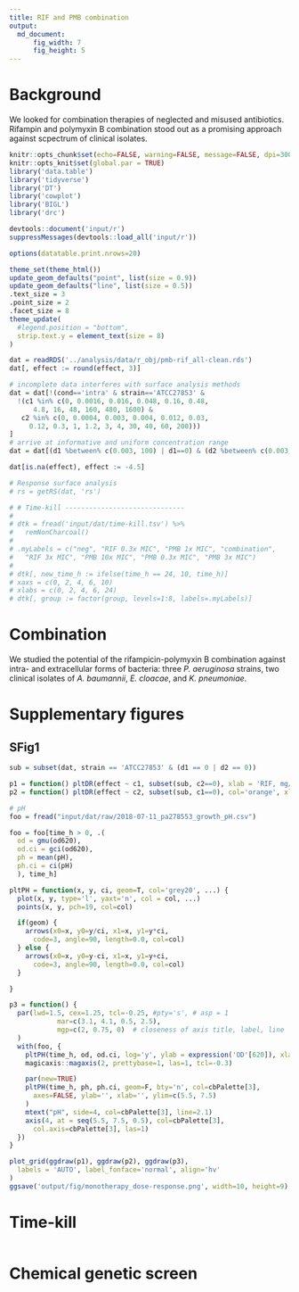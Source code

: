 ```yaml
---
title: RIF and PMB combination
output: 
  md_document:
      fig_width: 7
      fig_height: 5
---
```


# Background 

We looked for combination therapies of neglected and misused antibiotics.
Rifampin and polymyxin B combination stood out as a promising approach against
scpectrum of clinical isolates.


```r
knitr::opts_chunk$set(echo=FALSE, warning=FALSE, message=FALSE, dpi=300)
knitr::opts_knit$set(global.par = TRUE)
library('data.table')
library('tidyverse')
library('DT')
library('cowplot')
library('BIGL')
library('drc')

devtools::document('input/r')
suppressMessages(devtools::load_all('input/r'))

options(datatable.print.nrows=20)

theme_set(theme_html())
update_geom_defaults("point", list(size = 0.9))
update_geom_defaults("line", list(size = 0.5))
.text_size = 3
.point_size = 2
.facet_size = 8
theme_update(
  #legend.position = "bottom",
  strip.text.y = element_text(size = 8)
)
```

```r
dat = readRDS('../analysis/data/r_obj/pmb-rif_all-clean.rds')
dat[, effect := round(effect, 3)]

# incomplete data interferes with surface analysis methods
dat = dat[!(cond=='intra' & strain=='ATCC27853' &
  !(c1 %in% c(0, 0.0016, 0.016, 0.048, 0.16, 0.48, 
      4.8, 16, 48, 160, 480, 1600) &
   c2 %in% c(0, 0.0004, 0.003, 0.004, 0.012, 0.03, 
     0.12, 0.3, 1, 1.2, 3, 4, 30, 40, 60, 200)))
]
# arrive at informative and uniform concentration range
dat = dat[(d1 %between% c(0.003, 100) | d1==0) & (d2 %between% c(0.003, 100) | d2==0)]

dat[is.na(effect), effect := -4.5]

# Response surface analysis
# rs = getRS(dat, 'rs')

# # Time-kill ------------------------------
# 
# dtk = fread('input/dat/time-kill.tsv') %>% 
#   remNonCharcoal()
# 
# .myLabels = c("neg", "RIF 0.3x MIC", "PMB 1x MIC", "combination", 
#   "RIF 3x MIC", "PMB 10x MIC", "PMB 0.3x MIC", "PMB 3x MIC")
# 
# dtk[, new_time_h := ifelse(time_h == 24, 10, time_h)] 
# xaxs = c(0, 2, 4, 6, 10)
# xlabs = c(0, 2, 4, 6, 24)
# dtk[, group := factor(group, levels=1:8, labels=.myLabels)]
```

# Combination

We studied the potential of the rifampicin-polymyxin B combination against
intra- and extracellular forms of bacteria: three _P. aeruginosa_ strains, 
two clinical isolates of _A. baumannii_, _E. cloacae_, and _K. pneumoniae_.


# Supplementary figures

## SFig1 

```r
sub = subset(dat, strain == 'ATCC27853' & (d1 == 0 | d2 == 0))

p1 = function() pltDR(effect ~ c1, subset(sub, c2==0), xlab = 'RIF, mg/L', zero=30)
p2 = function() pltDR(effect ~ c2, subset(sub, c1==0), col='orange', xlab = 'PMB, mg/L')

# pH
foo = fread("input/dat/raw/2018-07-11_pa278553_growth_pH.csv")

foo = foo[time_h > 0, .(
  od = gmu(od620),
  od.ci = gci(od620),
  ph = mean(pH),
  ph.ci = ci(pH)
  ), time_h]

pltPH = function(x, y, ci, geom=T, col='grey20', ...) {
  plot(x, y, type='l', yaxt='n', col = col, ...)
  points(x, y, pch=19, col=col)

  if(geom) {
    arrows(x0=x, y0=y/ci, x1=x, y1=y*ci, 
      code=3, angle=90, length=0.0, col=col)
  } else {
    arrows(x0=x, y0=y-ci, x1=x, y1=y+ci, 
      code=3, angle=90, length=0.0, col=col)
  }

}

p3 = function() {
  par(lwd=1.5, cex=1.25, tcl=-0.25, #pty='s', # asp = 1
            mar=c(3.1, 4.1, 0.5, 2.5), 
            mgp=c(2, 0.75, 0)  # closeness of axis title, label, line
  )
  with(foo, {
    pltPH(time_h, od, od.ci, log='y', ylab = expression('OD'[620]), xlab = 'Time, h')
    magicaxis::magaxis(2, prettybase=1, las=1, tcl=-0.3)

    par(new=TRUE)
    pltPH(time_h, ph, ph.ci, geom=F, bty='n', col=cbPalette[3], 
      axes=FALSE, ylab='', xlab='', ylim=c(5.5, 7.5)
    )
    mtext("pH", side=4, col=cbPalette[3], line=2.1) 
    axis(4, at = seq(5.5, 7.5, 0.5), col=cbPalette[3],
      col.axis=cbPalette[3], las=1)
  })
}

plot_grid(ggdraw(p1), ggdraw(p2), ggdraw(p3),
  labels = 'AUTO', label_fonface='normal', align='hv'
)
ggsave('output/fig/monotherapy_dose-response.png', width=10, height=9)
```


# Time-kill

```r

```



# Chemical genetic screen

```r

```

